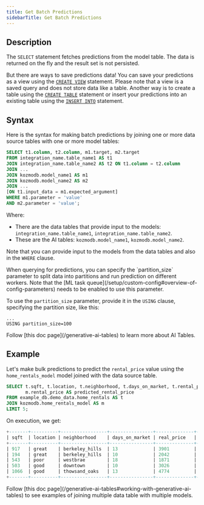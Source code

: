 ```yaml
---
title: Get Batch Predictions
sidebarTitle: Get Batch Predictions
---
```


## Description

The `SELECT` statement fetches predictions from the model table. The data is returned on the fly and the result set is not persisted.

But there are ways to save predictions data! You can save your predictions as a view using the [`CREATE VIEW`](/sql/create/view/) statement. Please note that a view is a saved query and does not store data like a table. Another way is to create a table using the [`CREATE TABLE`](/sql/create/table/) statement or insert your predictions into an existing table using the [`INSERT INTO`](/sql/api/insert/) statement.

## Syntax

Here is the syntax for making batch predictions by joining one or more data source tables with one or more model tables:

```sql
SELECT t1.column, t2.column, m1.target, m2.target
FROM integration_name.table_name1 AS t1
JOIN integration_name.table_name2 AS t2 ON t1.column = t2.column
JOIN ...
JOIN kozmodb.model_name1 AS m1
JOIN kozmodb.model_name2 AS m2
JOIN ...
[ON t1.input_data = m1.expected_argument]
WHERE m1.parameter = 'value'
AND m2.parameter = 'value';
```

Where:

* There are the data tables that provide input to the models: `integration_name.table_name1`, `integration_name.table_name2`.
* These are the AI tables: `kozmodb.model_name1`, `kozmodb.model_name2`.

Note that you can provide input to the models from the data tables and also in the `WHERE` clause.

<Tip>
When querying for predictions, you can specify the `partition_size` parameter to split data into partitions and run prediction on different workers. Note that the [ML task queue](/setup/custom-config#overview-of-config-parameters) needs to be enabled to use this parameter.

To use the `partition_size` parameter, provide it in the `USING` clause, specifying the partition size, like this:

```
...
USING partition_size=100
```
</Tip>

<Tip>
Follow [this doc page](/generative-ai-tables) to learn more about AI Tables.
</Tip>

## Example

Let's make bulk predictions to predict the `rental_price` value using the `home_rentals_model` model joined with the data source table.

```sql
SELECT t.sqft, t.location, t.neighborhood, t.days_on_market, t.rental_price AS real_price,
       m.rental_price AS predicted_rental_price
FROM example_db.demo_data.home_rentals AS t
JOIN kozmodb.home_rentals_model AS m
LIMIT 5;
```

On execution, we get:

```sql
+-------+----------+-----------------+----------------+--------------+-----------------------------+
| sqft  | location | neighborhood    | days_on_market | real_price   | predicted_rental_price      |
+-------+----------+-----------------+----------------+--------------+-----------------------------+
| 917   | great    | berkeley_hills  | 13             | 3901         | 3886                        |
| 194   | great    | berkeley_hills  | 10             | 2042         | 2007                        |
| 543   | poor     | westbrae        | 18             | 1871         | 1865                        |
| 503   | good     | downtown        | 10             | 3026         | 3020                        |
| 1066  | good     | thowsand_oaks   | 13             | 4774         | 4748                        |
+-------+----------+-----------------+----------------+--------------+-----------------------------+
```

<Tip>
Follow [this doc page](/generative-ai-tables#working-with-generative-ai-tables) to see examples of joining multiple data table with multiple models.
</Tip>
